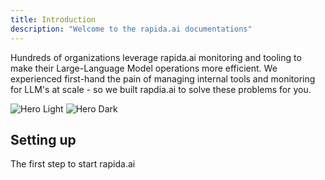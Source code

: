 ```yaml
---
title: Introduction
description: "Welcome to the rapida.ai documentations"
---
```


Hundreds of organizations leverage rapida.ai monitoring and tooling to make their Large-Language Model operations more efficient.
We experienced first-hand the pain of managing internal tools and monitoring for LLM's at scale - so we built rapdia.ai to solve these problems for you.

<img
  className="block dark:hidden"
  src="/images/light-sc-01.png"
  alt="Hero Light"
/>
<img className="hidden dark:block" src="/images/sc-01.png" alt="Hero Dark" />

## Setting up

The first step to start rapida.ai
